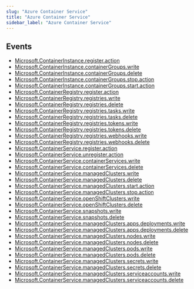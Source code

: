 ```yaml
---
slug: "Azure Container Service"
title: "Azure Container Service"
sidebar_label: "Azure Container Service"
---
```


## Events

- [Microsoft.ContainerInstance.register.action](/azure/threats/azurecontainerservice/rules/microsoft.containerinstance.register.action)
- [Microsoft.ContainerInstance.containerGroups.write](/azure/threats/azurecontainerservice/rules/microsoft.containerinstance.containergroups.write)
- [Microsoft.ContainerInstance.containerGroups.delete](/azure/threats/azurecontainerservice/rules/microsoft.containerinstance.containergroups.delete)
- [Microsoft.ContainerInstance.containerGroups.stop.action](/azure/threats/azurecontainerservice/rules/microsoft.containerinstance.containergroups.stop.action)
- [Microsoft.ContainerInstance.containerGroups.start.action](/azure/threats/azurecontainerservice/rules/microsoft.containerinstance.containergroups.start.action)
- [Microsoft.ContainerRegistry.register.action](/azure/threats/azurecontainerservice/rules/microsoft.containerregistry.register.action)
- [Microsoft.ContainerRegistry.registries.write](/azure/threats/azurecontainerservice/rules/microsoft.containerregistry.registries.write)
- [Microsoft.ContainerRegistry.registries.delete](/azure/threats/azurecontainerservice/rules/microsoft.containerregistry.registries.delete)
- [Microsoft.ContainerRegistry.registries.tasks.write](/azure/threats/azurecontainerservice/rules/microsoft.containerregistry.registries.tasks.write)
- [Microsoft.ContainerRegistry.registries.tasks.delete](/azure/threats/azurecontainerservice/rules/microsoft.containerregistry.registries.tasks.delete)
- [Microsoft.ContainerRegistry.registries.tokens.write](/azure/threats/azurecontainerservice/rules/microsoft.containerregistry.registries.tokens.write)
- [Microsoft.ContainerRegistry.registries.tokens.delete](/azure/threats/azurecontainerservice/rules/microsoft.containerregistry.registries.tokens.delete)
- [Microsoft.ContainerRegistry.registries.webhooks.write](/azure/threats/azurecontainerservice/rules/microsoft.containerregistry.registries.webhooks.write)
- [Microsoft.ContainerRegistry.registries.webhooks.delete](/azure/threats/azurecontainerservice/rules/microsoft.containerregistry.registries.webhooks.delete)
- [Microsoft.ContainerService.register.action](/azure/threats/azurecontainerservice/rules/microsoft.containerservice.register.action)
- [Microsoft.ContainerService.unregister.action](/azure/threats/azurecontainerservice/rules/microsoft.containerservice.unregister.action)
- [Microsoft.ContainerService.containerServices.write](/azure/threats/azurecontainerservice/rules/microsoft.containerservice.containerservices.write)
- [Microsoft.ContainerService.containerServices.delete](/azure/threats/azurecontainerservice/rules/microsoft.containerservice.containerservices.delete)
- [Microsoft.ContainerService.managedClusters.write](/azure/threats/azurecontainerservice/rules/microsoft.containerservice.managedclusters.write)
- [Microsoft.ContainerService.managedClusters.delete](/azure/threats/azurecontainerservice/rules/microsoft.containerservice.managedclusters.delete)
- [Microsoft.ContainerService.managedClusters.start.action](/azure/threats/azurecontainerservice/rules/microsoft.containerservice.managedclusters.start.action)
- [Microsoft.ContainerService.managedClusters.stop.action](/azure/threats/azurecontainerservice/rules/microsoft.containerservice.managedclusters.stop.action)
- [Microsoft.ContainerService.openShiftClusters.write](/azure/threats/azurecontainerservice/rules/microsoft.containerservice.openshiftclusters.write)
- [Microsoft.ContainerService.openShiftClusters.delete](/azure/threats/azurecontainerservice/rules/microsoft.containerservice.openshiftclusters.delete)
- [Microsoft.ContainerService.snapshots.write](/azure/threats/azurecontainerservice/rules/microsoft.containerservice.snapshots.write)
- [Microsoft.ContainerService.snapshots.delete](/azure/threats/azurecontainerservice/rules/microsoft.containerservice.snapshots.delete)
- [Microsoft.ContainerService.managedClusters.apps.deployments.write](/azure/threats/azurecontainerservice/rules/microsoft.containerservice.managedclusters.apps.deployments.write)
- [Microsoft.ContainerService.managedClusters.apps.deployments.delete](/azure/threats/azurecontainerservice/rules/microsoft.containerservice.managedclusters.apps.deployments.delete)
- [Microsoft.ContainerService.managedClusters.nodes.write](/azure/threats/azurecontainerservice/rules/Microsoft.containerservice.managedclusters.nodes.write)
- [Microsoft.ContainerService.managedClusters.nodes.delete](/azure/threats/azurecontainerservice/rules/microsoft.containerservice.managedclusters.nodes.delete)
- [Microsoft.ContainerService.managedClusters.pods.write](/azure/threats/azurecontainerservice/rules/microsoft.containerservice.managedclusters.pods.write)
- [Microsoft.ContainerService.managedClusters.pods.delete](/azure/threats/azurecontainerservice/rules/microsoft.containerservice.managedclusters.pods.delete)
- [Microsoft.ContainerService.managedClusters.secrets.write](/azure/threats/azurecontainerservice/rules/microsoft.containerservice.managedclusters.secrets.write)
- [Microsoft.ContainerService.managedClusters.secrets.delete](/azure/threats/azurecontainerservice/rules/microsoft.containerservice.managedclusters.secrets.delete)
- [Microsoft.ContainerService.managedClusters.serviceaccounts.write](/azure/threats/azurecontainerservice/rules/microsoft.containerservice.managedclusters.serviceaccounts.write)
- [Microsoft.ContainerService.managedClusters.serviceaccounts.delete](/azure/threats/azurecontainerservice/rules/microsoft.containerservice.managedclusters.serviceaccounts.delete)